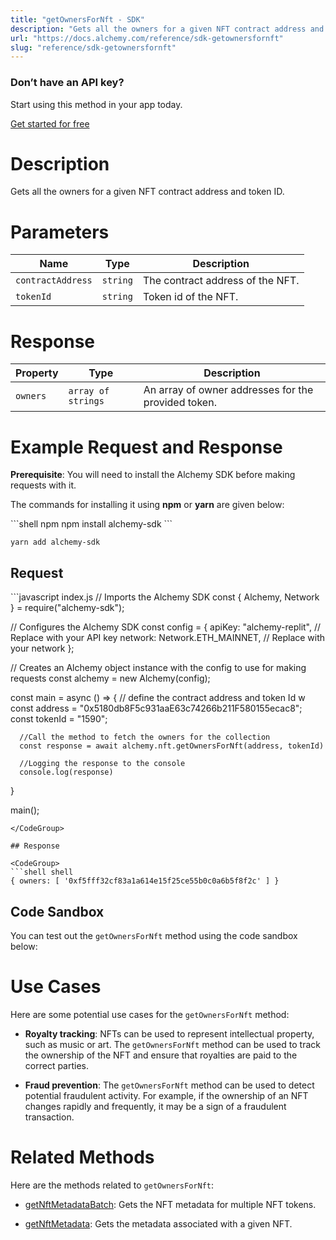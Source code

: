 ```yaml
---
title: "getOwnersForNft - SDK"
description: "Gets all the owners for a given NFT contract address and token ID."
url: "https://docs.alchemy.com/reference/sdk-getownersfornft"
slug: "reference/sdk-getownersfornft"
---
```


### Don’t have an API key?

Start using this method in your app today.

[Get started for free](https://dashboard.alchemy.com/signup/?a=estimateGas)

# Description

Gets all the owners for a given NFT contract address and token ID.

# Parameters

| Name              | Type     | Description                      |
| ----------------- | -------- | -------------------------------- |
| `contractAddress` | `string` | The contract address of the NFT. |
| `tokenId`         | `string` | Token id of the NFT.             |

# Response

| Property | Type               | Description                                         |
| -------- | ------------------ | --------------------------------------------------- |
| `owners` | `array of strings` | An array of owner addresses for the provided token. |

# Example Request and Response

**Prerequisite**: You will need to install the Alchemy SDK before making requests with it.

The commands for installing it using **npm** or **yarn** are given below:

<CodeGroup>
  ```shell npm
  npm install alchemy-sdk
  ```

  ```shell yarn
  yarn add alchemy-sdk
  ```
</CodeGroup>

## Request

<CodeGroup>
  ```javascript index.js
  // Imports the Alchemy SDK
  const { Alchemy, Network } = require("alchemy-sdk");

  // Configures the Alchemy SDK
  const config = {
      apiKey: "alchemy-replit", // Replace with your API key
      network: Network.ETH_MAINNET, // Replace with your network
  };

  // Creates an Alchemy object instance with the config to use for making requests
  const alchemy = new Alchemy(config);

  const main = async () => {
      // define the contract address and token Id w
      const address = "0x5180db8F5c931aaE63c74266b211F580155ecac8";
      const tokenId = "1590";

      //Call the method to fetch the owners for the collection
      const response = await alchemy.nft.getOwnersForNft(address, tokenId)

      //Logging the response to the console
      console.log(response)
  }

  main();
  ```
</CodeGroup>

## Response

<CodeGroup>
  ```shell shell
  { owners: [ '0xf5fff32cf83a1a614e15f25ce55b0c0a6b5f8f2c' ] }
  ```
</CodeGroup>

## Code Sandbox

You can test out the `getOwnersForNft` method using the code sandbox below:

# Use Cases

Here are some potential use cases for the `getOwnersForNft` method:

* **Royalty tracking**: NFTs can be used to represent intellectual property, such as music or art. The `getOwnersForNft` method can be used to track the ownership of the NFT and ensure that royalties are paid to the correct parties.

* **Fraud prevention**: The `getOwnersForNft` method can be used to detect potential fraudulent activity. For example, if the ownership of an NFT changes rapidly and frequently, it may be a sign of a fraudulent transaction.

# Related Methods

Here are the methods related to `getOwnersForNft`:

* [getNftMetadataBatch](/reference/getnftmetadatabatch-sdk): Gets the NFT metadata for multiple NFT tokens.

* [getNftMetadata](/reference/getnftmetadata-sdk): Gets the metadata associated with a given NFT.
